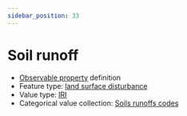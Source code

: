 ```yaml
---
sidebar_position: 33
---
```



# Soil runoff

- [Observable property](/viewers/dawe-vocabs?uri=https://linked.data.gov.au/def/nrm/054d2441-05fd-45d5-9480-ed7618005642) definition
- Feature type: [land surface disturbance](http://linked.data.gov.au/def/tern-cv/7e256d28-e686-4b6a-b64a-ac1b1a8f164d)
- Value type: [IRI](https://w3id.org/tern/ontologies/tern/IRI)
- Categorical value collection: [Soils runoffs codes](/viewers/dawe-vocabs?uri=https://linked.data.gov.au/def/nrm/bcc7bb4d-a15a-4681-94e0-cb7a1117420a)

<Example
  protocolModule="plot-soil-description"
  observableProperty="https://linked.data.gov.au/def/nrm/054d2441-05fd-45d5-9480-ed7618005642"
/>
